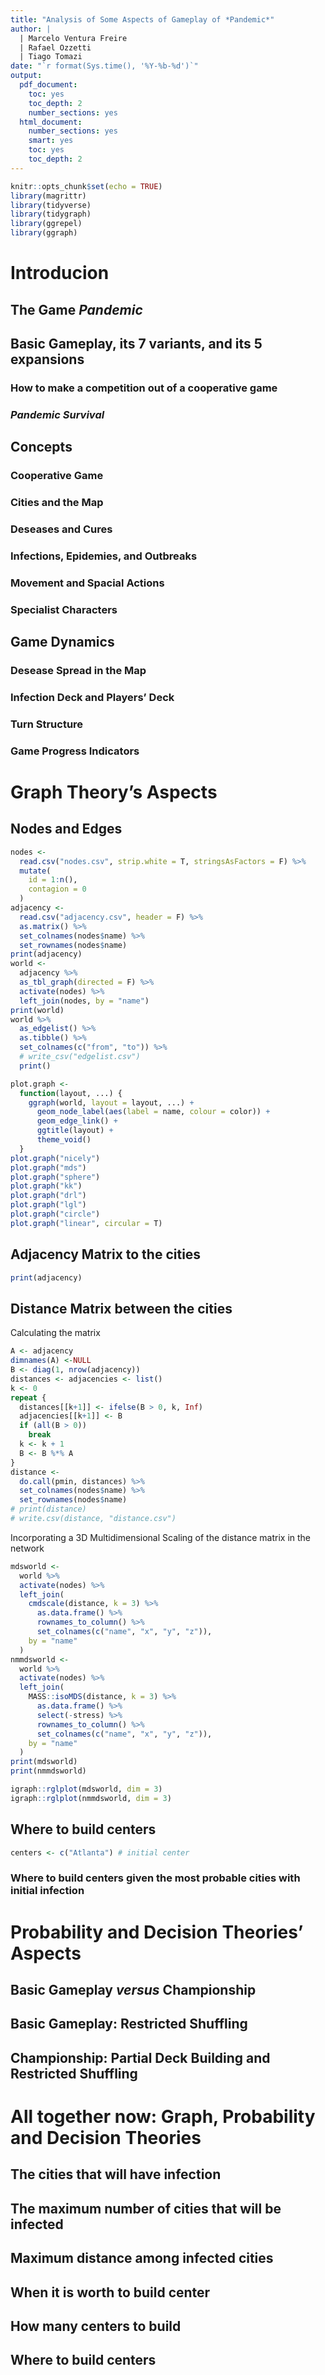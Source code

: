 ```yaml
---
title: "Analysis of Some Aspects of Gameplay of *Pandemic*"
author: |
  | Marcelo Ventura Freire
  | Rafael Ozzetti
  | Tiago Tomazi
date: "`r format(Sys.time(), '%Y-%b-%d')`"
output:
  pdf_document:
    toc: yes
    toc_depth: 2
    number_sections: yes
  html_document:
    number_sections: yes
    smart: yes
    toc: yes
    toc_depth: 2
---
```


```r
knitr::opts_chunk$set(echo = TRUE)
library(magrittr)
library(tidyverse)
library(tidygraph)
library(ggrepel)
library(ggraph)
```

# Introducion 

## The Game *Pandemic*

## Basic Gameplay, its 7 variants, and its 5 expansions

### How to make a competition out of a cooperative game

### *Pandemic Survival*

## Concepts

### Cooperative Game

### Cities and the Map

### Deseases and Cures

### Infections, Epidemies, and Outbreaks

### Movement and Spacial Actions

### Specialist Characters

## Game Dynamics

### Desease Spread in the Map

### Infection Deck and Players' Deck

### Turn Structure

### Game Progress Indicators

# Graph Theory's Aspects

## Nodes and Edges

```r
nodes <- 
  read.csv("nodes.csv", strip.white = T, stringsAsFactors = F) %>%
  mutate(
    id = 1:n(), 
    contagion = 0
  )
adjacency <- 
  read.csv("adjacency.csv", header = F) %>% 
  as.matrix() %>%
  set_colnames(nodes$name) %>%
  set_rownames(nodes$name)
print(adjacency)
world <- 
  adjacency %>%
  as_tbl_graph(directed = F) %>%
  activate(nodes) %>%
  left_join(nodes, by = "name") 
print(world)
world %>% 
  as_edgelist() %>% 
  as.tibble() %>% 
  set_colnames(c("from", "to")) %>%
  # write_csv("edgelist.csv")
  print()
```

```r
plot.graph <- 
  function(layout, ...) {
    ggraph(world, layout = layout, ...) +
      geom_node_label(aes(label = name, colour = color)) + 
      geom_edge_link() +
      ggtitle(layout) +
      theme_void()
  }
plot.graph("nicely")
plot.graph("mds")
plot.graph("sphere")
plot.graph("kk")
plot.graph("drl")
plot.graph("lgl")
plot.graph("circle")
plot.graph("linear", circular = T)
```
## Adjacency Matrix to the cities

```r
print(adjacency)
```

## Distance Matrix between the cities

Calculating the matrix

```r
A <- adjacency
dimnames(A) <-NULL
B <- diag(1, nrow(adjacency))
distances <- adjacencies <- list()
k <- 0
repeat {
  distances[[k+1]] <- ifelse(B > 0, k, Inf)
  adjacencies[[k+1]] <- B
  if (all(B > 0))
    break
  k <- k + 1
  B <- B %*% A
}
distance <- 
  do.call(pmin, distances) %>%
  set_colnames(nodes$name) %>%
  set_rownames(nodes$name)
# print(distance)
# write.csv(distance, "distance.csv")
```

Incorporating a 3D Multidimensional Scaling of the distance matrix in the network

```r
mdsworld <- 
  world %>%
  activate(nodes) %>%
  left_join(
    cmdscale(distance, k = 3) %>% 
      as.data.frame() %>%
      rownames_to_column() %>%
      set_colnames(c("name", "x", "y", "z")),
    by = "name"
  ) 
nmmdsworld <- 
  world %>%
  activate(nodes) %>%
  left_join(
    MASS::isoMDS(distance, k = 3) %>% 
      as.data.frame() %>%
      select(-stress) %>%
      rownames_to_column() %>%
      set_colnames(c("name", "x", "y", "z")),
    by = "name"
  ) 
print(mdsworld)
print(nmmdsworld)
```


```r
igraph::rglplot(mdsworld, dim = 3)
igraph::rglplot(nmmdsworld, dim = 3)
```



## Where to build centers

```r
centers <- c("Atlanta") # initial center
```

### Where to build centers given the most probable cities with initial infection


# Probability and Decision Theories' Aspects

## Basic Gameplay *versus* Championship

## Basic Gameplay: Restricted Shuffling 

## Championship: Partial Deck Building and Restricted Shuffling 

# All together now: Graph, Probability and Decision Theories 

## The cities that will have infection

## The maximum number of cities that will be infected

## Maximum distance among infected cities

## When it is worth to build center

## How many centers to build

## Where to build centers




